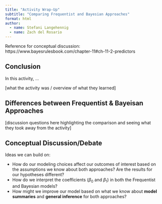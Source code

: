 ```yaml
---
title: "Activity Wrap-Up"
subtitle: "Comparing Frequentist and Bayesian Approaches"
format: html
author: 
  - name: Stefani Langehennig
  - name: Zach del Rosario
---
```


<!-- solution-begin  -->

Reference for conceptual discussion: https://www.bayesrulesbook.com/chapter-11#ch-11-2-predictors

<!-- solution-end  -->


## Conclusion

In this activity, ...

[what the activity was / overview of what they learned]

## Differences between Frequentist & Bayeisan Approaches

[discussion questions here highlighting the comparison and seeing what they took away from the activity]

## Conceptual Discussion/Debate

Ideas we can build on:

- How do our modeling choices affect our outcomes of interest based on the assumptions we know about both approaches? Are the results for our hypotheses different?
- How do we interpret the coefficients ($\beta_0$ and $\beta_1$) in both the Frequentist and Bayesian models?
- How might we improve our model based on what we know about **model summaries** and **general inference** for both approaches?





